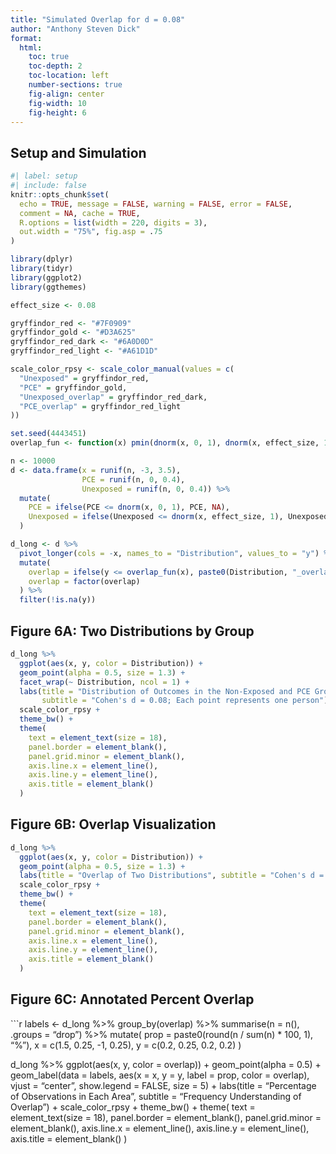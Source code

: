 ```yaml
---
title: "Simulated Overlap for d = 0.08"
author: "Anthony Steven Dick"
format:
  html:
    toc: true
    toc-depth: 2
    toc-location: left
    number-sections: true
    fig-align: center
    fig-width: 10
    fig-height: 6
---
```


## Setup and Simulation

```r
#| label: setup
#| include: false
knitr::opts_chunk$set(
  echo = TRUE, message = FALSE, warning = FALSE, error = FALSE,
  comment = NA, cache = TRUE,
  R.options = list(width = 220, digits = 3),
  out.width = "75%", fig.asp = .75
)

library(dplyr)
library(tidyr)
library(ggplot2)
library(ggthemes)

effect_size <- 0.08

gryffindor_red <- "#7F0909"
gryffindor_gold <- "#D3A625"
gryffindor_red_dark <- "#6A0D0D"
gryffindor_red_light <- "#A61D1D"

scale_color_rpsy <- scale_color_manual(values = c(
  "Unexposed" = gryffindor_red,
  "PCE" = gryffindor_gold,
  "Unexposed_overlap" = gryffindor_red_dark,
  "PCE_overlap" = gryffindor_red_light
))

set.seed(4443451)
overlap_fun <- function(x) pmin(dnorm(x, 0, 1), dnorm(x, effect_size, 1))

n <- 10000
d <- data.frame(x = runif(n, -3, 3.5),
                PCE = runif(n, 0, 0.4),
                Unexposed = runif(n, 0, 0.4)) %>%
  mutate(
    PCE = ifelse(PCE <= dnorm(x, 0, 1), PCE, NA),
    Unexposed = ifelse(Unexposed <= dnorm(x, effect_size, 1), Unexposed, NA)
  )

d_long <- d %>%
  pivot_longer(cols = -x, names_to = "Distribution", values_to = "y") %>%
  mutate(
    overlap = ifelse(y <= overlap_fun(x), paste0(Distribution, "_overlap"), Distribution),
    overlap = factor(overlap)
  ) %>%
  filter(!is.na(y))
```

## Figure 6A: Two Distributions by Group

```r
d_long %>%
  ggplot(aes(x, y, color = Distribution)) + 
  geom_point(alpha = 0.5, size = 1.3) +
  facet_wrap(~ Distribution, ncol = 1) +
  labs(title = "Distribution of Outcomes in the Non-Exposed and PCE Groups",
       subtitle = "Cohen's d = 0.08; Each point represents one person") +
  scale_color_rpsy +
  theme_bw() +
  theme(
    text = element_text(size = 18),
    panel.border = element_blank(),
    panel.grid.minor = element_blank(),
    axis.line.x = element_line(),
    axis.line.y = element_line(),
    axis.title = element_blank()
  )
```

## Figure 6B: Overlap Visualization

```r
d_long %>%
  ggplot(aes(x, y, color = Distribution)) +
  geom_point(alpha = 0.5, size = 1.3) +
  labs(title = "Overlap of Two Distributions", subtitle = "Cohen's d = 0.08") +
  scale_color_rpsy +
  theme_bw() +
  theme(
    text = element_text(size = 18),
    panel.border = element_blank(),
    panel.grid.minor = element_blank(),
    axis.line.x = element_line(),
    axis.line.y = element_line(),
    axis.title = element_blank()
  )
```

## Figure 6C: Annotated Percent Overlap

```r
labels <- d_long %>% 
  group_by(overlap) %>% 
  summarise(n = n(), .groups = "drop") %>% 
  mutate(
    prop = paste0(round(n / sum(n) * 100, 1), "%"),
    x = c(1.5, 0.25, -1, 0.25),
    y = c(0.2, 0.25, 0.2, 0.2)
  )

d_long %>% 
  ggplot(aes(x, y, color = overlap)) +
  geom_point(alpha = 0.5) +
  geom_label(data = labels, aes(x = x, y = y, label = prop, color = overlap),
             vjust = "center", show.legend = FALSE, size = 5) +
  labs(title = "Percentage of Observations in Each Area",
       subtitle = "Frequency Understanding of Overlap") +
  scale_color_rpsy +
  theme_bw() +
  theme(
    text = element_text(size = 18),
    panel.border = element_blank(),
    panel.grid.minor = element_blank(),
    axis.line.x = element_line(),
    axis.line.y = element_line(),
    axis.title = element_blank()
  )
